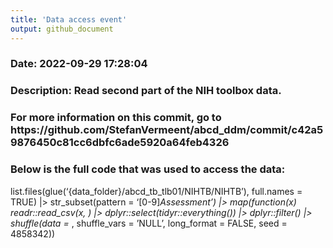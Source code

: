 ```yaml
---
title: 'Data access event'
output: github_document
---
```



### Date: 2022-09-29 17:28:04

### Description: Read second part of the NIH toolbox data.


### For more information on this commit, go to https://github.com/StefanVermeent/abcd_ddm/commit/c42a59876450c81cc6dbfc6ade5920a64feb4326



### Below is the full code that was used to access the data:


list.files(glue('{data_folder}/abcd_tb_tlb01/NIHTB/NIHTB'), full.names = TRUE) |>
str_subset(pattern = '[0-9]_Assessment') |>
map(function(x) readr::read_csv(x, ) |>
dplyr::select(tidyr::everything()) |>
dplyr::filter() |>
shuffle(data = _, shuffle_vars = 'NULL', long_format = FALSE, seed = 4858342))

